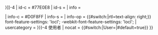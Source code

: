 {{userbox
| border-c = #77E0E8
| id       = [[{{{3|语言列表}}}|{{{id|{{{1|lang}}}}}}]]<span class="mw-babel-box-level-4">-4</span>
| id-c     = #77E0E8
| id-s     = {{{4|14}}}
| info     = <div lang="{{{id|{{{1|}}}}}}" dir="{{{6|ltr}}}">{{{2|該用戶能以接近母語的語言進行交流。}}}</div>
| info-c   = #D0F8FF
| info-s   = {{{5|8}}}
| info-op  = {{#switch:{{{6|}}}|rtl=text-align: right;}} font-feature-settings: 'locl'; -webkit-font-feature-settings: 'locl';
| usercategory = {{{id|{{{1|}}}}}}-4 使用者
| nocat = {{#switch:{{NAMESPACE}}|User=|#default=true}}
}}<div style='display: none'>{{#babel:}}</div><noinclude>
{{Documentation}}
</noinclude>